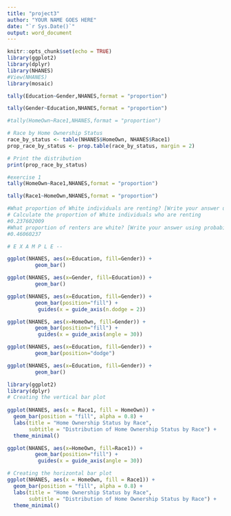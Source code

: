 ```yaml
---
title: "project3"
author: "YOUR NAME GOES HERE"
date: "`r Sys.Date()`"
output: word_document
---
```

 

```r
knitr::opts_chunk$set(echo = TRUE)
library(ggplot2)
library(dplyr)
library(NHANES)
#View(NHANES)
library(mosaic)
```
 

```r
tally(Education~Gender,NHANES,format = "proportion")

tally(Gender~Education,NHANES,format = "proportion")

```
```r
#tally(HomeOwn~Race1,NHANES,format = "proportion")

# Race by Home Ownership Status
race_by_status <- table(NHANES$HomeOwn, NHANES$Race1)
prop_race_by_status <- prop.table(race_by_status, margin = 2)

# Print the distribution
print(prop_race_by_status)

```
```r
#exercise 1
tally(HomeOwn~Race1,NHANES,format = "proportion")

tally(Race1~HomeOwn,NHANES,format = "proportion")

```
```r
#What proportion of White individuals are renting? [Write your answer using probability notation]
# Calculate the proportion of White individuals who are renting
#0.237602009
#What proportion of renters are white? [Write your answer using probability notation]
#0.46060237

```

```r
# E X A M P L E -- 

ggplot(NHANES, aes(x=Education, fill=Gender)) +
         geom_bar()

ggplot(NHANES, aes(x=Gender, fill=Education)) +
         geom_bar()

ggplot(NHANES, aes(x=Education, fill=Gender)) +
         geom_bar(position="fill") +
          guides(x = guide_axis(n.dodge = 2))

ggplot(NHANES, aes(x=HomeOwn, fill=Gender)) +
         geom_bar(position="fill") +
          guides(x = guide_axis(angle = 30))

ggplot(NHANES, aes(x=Education, fill=Gender)) +
         geom_bar(position="dodge")


```



```r
ggplot(NHANES, aes(x=Education, fill=Gender)) +
         geom_bar()
```

```r
library(ggplot2)
library(dplyr)
# Creating the vertical bar plot
 
ggplot(NHANES, aes(x = Race1, fill = HomeOwn)) +
  geom_bar(position = "fill", alpha = 0.8) +
  labs(title = "Home Ownership Status by Race",
       subtitle = "Distribution of Home Ownership Status by Race") +
  theme_minimal()

```

 

```r
ggplot(NHANES, aes(x=HomeOwn, fill=Race1)) +
         geom_bar(position="fill") +
          guides(x = guide_axis(angle = 30))
```

```r
# Creating the horizontal bar plot
ggplot(NHANES, aes(x = HomeOwn, fill = Race1)) +
  geom_bar(position = "fill", alpha = 0.8) +
  labs(title = "Home Ownership Status by Race",
       subtitle = "Distribution of Home Ownership Status by Race") +
  theme_minimal()

```

```r
```

